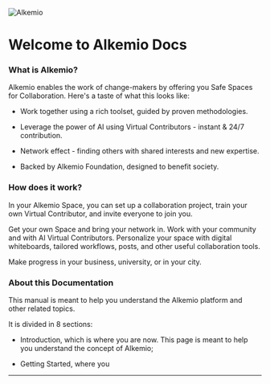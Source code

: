 ![Alkemio](/docs_logo.png)

# Welcome to Alkemio Docs

### What is Alkemio?

Alkemio enables the work of change-makers by offering you Safe Spaces for Collaboration.
Here's a taste of what this looks like:

- Work together using a rich toolset, guided by proven methodologies.

- Leverage the power of AI using Virtual Contributors - instant & 24/7 contribution.

- Network effect - finding others with shared interests and new expertise.

- Backed by Alkemio Foundation, designed to benefit society.

### How does it work?

In your Alkemio Space, you can set up a collaboration project, train your own Virtual Contributor, and invite everyone to join you.

Get your own Space and bring your network in. Work with your community and with AI Virtual Contributors. Personalize your space with digital whiteboards, tailored workflows, posts, and other useful collaboration tools.

Make progress in your business, university, or in your city.

### About this Documentation

This manual is meant to help you understand the Alkemio platform and other related topics.

It is divided in 8 sections:

- Introduction, which is where you are now. This page is meant to help you understand the concept of Alkemio;

- Getting Started, where you

---